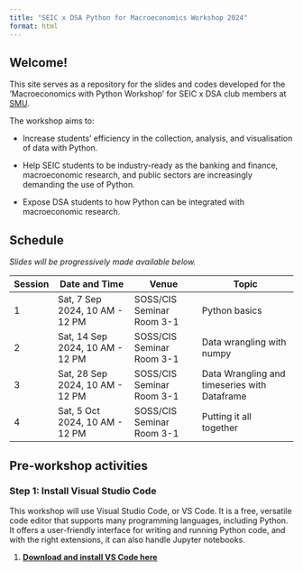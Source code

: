 ```yaml
---
title: "SEIC x DSA Python for Macroeconomics Workshop 2024"
format: html
---
```


## Welcome!

This site serves as a repository for the slides and codes developed for the 'Macroeconomics with Python Workshop' for SEIC x DSA club members at [SMU](https://www.smu.edu.sg/). 

The workshop aims to:

-  Increase students’ efficiency in the collection, analysis, and visualisation of data with Python.

-  Help SEIC students to be industry-ready as the banking and finance, macroeconomic research, and public sectors are increasingly demanding the use of Python.

-  Expose DSA students to how Python can be integrated with macroeconomic research.


## Schedule

*Slides will be progressively made available below.*

::: table-schedule
| Session | Date and Time                    | Venue                     | Topic                                         |
|---------|----------------------------------|---------------------------|-----------------------------------------------|
| 1       | Sat, 7 Sep 2024, 10 AM - 12 PM   | SOSS/CIS Seminar Room 3-1 | Python basics                                 |
| 2       | Sat, 14 Sep 2024, 10 AM - 12 PM  | SOSS/CIS Seminar Room 3-1 | Data wrangling with numpy                     |
| 3       | Sat, 28 Sep 2024, 10 AM - 12 PM  | SOSS/CIS Seminar Room 3-1 | Data Wrangling and timeseries with Dataframe  |
| 4       | Sat, 5 Oct 2024, 10 AM - 12 PM   | SOSS/CIS Seminar Room 3-1 | Putting it all together                       |
:::

```{=html5}
<style type="text/css">
    .table-schedule {width: 100%;}
    .table-schedule th:nth-child(1), .table-schedule td:nth-child(1) { width: 8%; }
    .table-schedule th:nth-child(2), .table-schedule td:nth-child(2) { width: 30%; }
    .table-schedule th:nth-child(3), .table-schedule td:nth-child(3) { width: 25%; }
    .table-schedule th:nth-child(4), .table-schedule td:nth-child(4) { width: 35%; }
</style>
```
## Pre-workshop activities

### Step 1: Install Visual Studio Code

This workshop will use Visual Studio Code, or VS Code. It is a free, versatile code editor that supports many programming languages, including Python. It offers a user-friendly interface for writing and running Python code, and with the right extensions, it can also handle Jupyter notebooks.

1.  [**Download and install VS Code here**](https://code.visualstudio.com/Download)
